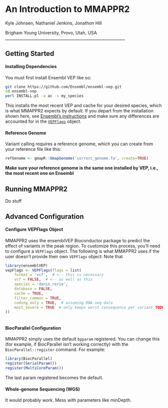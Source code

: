 An Introduction to MMAPPR2
============================================================

Kyle Johnsen, Nathaniel Jenkins, Jonathon Hill

Brigham Young University, Provo, Utah, USA
____________________________________________________________


## Getting Started

#### Installing Dependencies
You must first install Ensembl VEP like so:
```bash
git clone https://github.com/Ensembl/ensembl-vep.git
cd ensembl-vep
perl INSTALL.pl -a ac -s my_species
```

This installs the most recent VEP and cache for your desired species, which is what MMAPPR2 expects by default.
If you depart from the installation shown here, see [Ensembl's instructions](http://www.ensembl.org/info/docs/tools/vep/script/vep_download.html#installer)
and make sure any differences are accounted for in the
[`VEPFlags`](#configure-vepflags-object) object.

#### Reference Genome
Variant calling requires a reference genome, which you can create from your reference file like this:
```r
refGenome <- gmapR::GmapGenome('correct_genome.fa', create=TRUE)
```

**Make sure your reference genome is the same one installed by VEP, i.e., the most recent one on Ensembl**

## Running MMAPPR2

Do stuff


## Advanced Configuration

#### Configure VEPFlags Object
MMAPPR2 uses the ensemblVEP Bioconductor package to predict the effect of variants in the peak region. 
To customize this process, you'll need to configure a `VEPFlags` object. The following is what MMAPPR2 uses if
the user doesn't provide their own `VEPFlags` object:
Note that 
```r
library(ensemblVEP)
vepFlags <- VEPFlags(flags = list(
    format = 'vcf',  # <-- this is necessary
    vcf = FALSE,  # <-- as well as this
    species = 'danio_rerio',
    database = FALSE,
    cache = TRUE,
    filter_common = TRUE,
    coding_only = TRUE,  # assuming RNA-seq data
    most_severe = TRUE  # only keeps worst consequence per variant TODO: not working?
))
  
```

#### BiocParallel Configuration
MMAPPR2 simply uses the default `bpparam` registered. You can change this (for example, if BiocParallel isn't working correctly) with the `BiocParallel::register` command. For example:
```r
library(BiocParallel)
register(SerialParam())
register(MultiCoreParam())
```

The last param registered becomes the default.

#### Whole-genome Sequencing (WGS)
It would probably work. Mess with parameters like minDepth.
